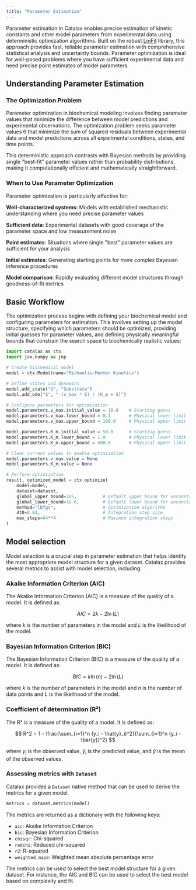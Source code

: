 ```yaml
---
title: "Parameter Estimation"
---
```


Parameter estimation in Catalax enables precise estimation of kinetic constants and other model parameters from experimental data using deterministic optimization algorithms. Built on the robust [LmFit](https://lmfit.github.io/lmfit-py/) library, this approach provides fast, reliable parameter estimation with comprehensive statistical analysis and uncertainty bounds. Parameter optimization is ideal for well-posed problems where you have sufficient experimental data and need precise point estimates of model parameters.

## Understanding Parameter Estimation

### The Optimization Problem

Parameter optimization in biochemical modeling involves finding parameter values that minimize the difference between model predictions and experimental observations. The optimization problem seeks parameter values θ that minimize the sum of squared residuals between experimental data and model predictions across all experimental conditions, states, and time points.

This deterministic approach contrasts with Bayesian methods by providing single "best-fit" parameter values rather than probability distributions, making it computationally efficient and mathematically straightforward.

### When to Use Parameter Optimization

Parameter optimization is particularly effective for:

**Well-characterized systems**: Models with established mechanistic understanding where you need precise parameter values

**Sufficient data**: Experimental datasets with good coverage of the parameter space and low measurement noise

**Point estimates**: Situations where single "best" parameter values are sufficient for your analysis

**Initial estimates**: Generating starting points for more complex Bayesian inference procedures

**Model comparison**: Rapidly evaluating different model structures through goodness-of-fit metrics

## Basic Workflow

The optimization process begins with defining your biochemical model and configuring parameters for estimation. This involves setting up the model structure, specifying which parameters should be optimized, providing initial guesses for parameter values, and defining physically meaningful bounds that constrain the search space to biochemically realistic values:

```python
import catalax as ctx
import jax.numpy as jnp

# Create biochemical model
model = ctx.Model(name="Michaelis-Menten Kinetics")

# Define states and dynamics
model.add_state("S", "Substrate")
model.add_ode("S", "-(v_max * S) / (K_m + S)")

# Configure parameters for optimization
model.parameters.v_max.initial_value = 10.0    # Starting guess
model.parameters.v_max.lower_bound = 0.1       # Physical lower limit
model.parameters.v_max.upper_bound = 100.0     # Physical upper limit

model.parameters.K_m.initial_value = 50.0      # Starting guess  
model.parameters.K_m.lower_bound = 1.0         # Physical lower limit
model.parameters.K_m.upper_bound = 500.0       # Physical upper limit

# Clear current values to enable optimization
model.parameters.v_max.value = None
model.parameters.K_m.value = None

# Perform optimization
result, optimized_model = ctx.optimize(
    model=model,
    dataset=dataset,
    global_upper_bound=1e5,          # Default upper bound for unconstrained parameters
    global_lower_bound=1e-6,         # Default lower bound for unconstrained parameters
    method="lbfgs",                  # Optimization algorithm
    dt0=0.01,                        # Integration step size
    max_steps=64**4                  # Maximum integration steps
)
```

## Model selection

Model selection is a crucial step in parameter estimation that helps identify the most appropriate model structure for a given dataset. Catalax provides several metrics to assist with model selection, including:

### Akaike Information Criterion (AIC)

The Akaike Information Criterion (AIC) is a measure of the quality of a model. It is defined as:

$$
AIC = 2k - 2\ln(L)
$$

where $k$ is the number of parameters in the model and $L$ is the likelihood of the model.

### Bayesian Information Criterion (BIC)

The Bayesian Information Criterion (BIC) is a measure of the quality of a model. It is defined as:

$$
BIC = k\ln(n) - 2\ln(L)
$$

where $k$ is the number of parameters in the model and $n$ is the number of data points and $L$ is the likelihood of the model.

### Coefficient of determination (R²)

The R² is a measure of the quality of a model. It is defined as:

$$
R^2 = 1 - \frac{\sum_{i=1}^n (y_i - \hat{y}_i)^2}{\sum_{i=1}^n (y_i - \bar{y})^2}
$$

where $y_i$ is the observed value, $\hat{y}_i$ is the predicted value, and $\bar{y}$ is the mean of the observed values.

### Assessing metrics with `Dataset`

Catalax provides a `Dataset` native method that can be used to derive the metrics for a given model.

```python
metrics = dataset.metrics(model)
```

The metrics are returned as a dictionary with the following keys:

- `aic`: Akaike Information Criterion
- `bic`: Bayesian Information Criterion
- `chisqr`: Chi-squared
- `redchi`: Reduced chi-squared
- `r2`: R-squared
- `weighted_mape`: Weighted mean absolute percentage error

The metrics can be used to select the best model structure for a given dataset. For instance, the AIC and BIC can be used to select the best model based on complexity and fit.
